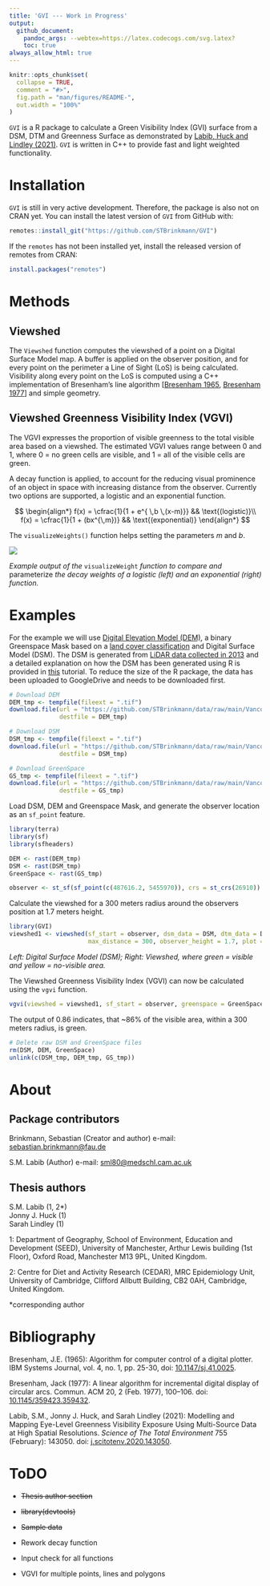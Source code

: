 ```yaml
---
title: 'GVI --- Work in Progress'
output:
  github_document:
    pandoc_args: --webtex=https://latex.codecogs.com/svg.latex?
    toc: true
always_allow_html: true
---
```


```r
knitr::opts_chunk$set(
  collapse = TRUE,
  comment = "#>",
  fig.path = "man/figures/README-",
  out.width = "100%"
)
```

`GVI` is a R package to calculate a Green Visibility Index (GVI) surface from a DSM, DTM and Greenness Surface as demonstrated by [Labib, Huck and Lindley (2021)](https://doi.org/10.1016/j.scitotenv.2020.143050). `GVI` is written in C++ to provide fast and light weighted functionality.

# Installation

`GVI` is still in very active development. Therefore, the package is also not on CRAN yet. You can install the latest version of `GVI` from GitHub with:

``` r
remotes::install_git("https://github.com/STBrinkmann/GVI")
```

If the `remotes` has not been installed yet, install the released version of remotes from CRAN:
``` r
install.packages("remotes")
```

# Methods

## Viewshed

The `Viewshed` function computes the viewshed of a point on a Digital Surface Model map. A buffer is applied on the observer position, and for every point on the perimeter a Line of Sight (LoS) is being calculated. Visibility along every point on the LoS is computed using a C++ implementation of Bresenham's line algorithm [[Bresenham 1965](https://doi.org/10.1147/sj.41.0025), [Bresenham 1977](https://doi.org/10.1145/359423.359432)] and simple geometry.

## Viewshed Greenness Visibility Index (VGVI)

The VGVI expresses the proportion of visible greenness to the total visible area based on a viewshed. The estimated VGVI values range between 0 and 1, where 0 = no green cells are visible, and 1 = all of the visible cells are green.

A decay function is applied, to account for the reducing visual prominence of an object in space with increasing distance from the observer. Currently two options are supported, a logistic and an exponential function.

$$
\begin{align*}
  f(x) =
    \cfrac{1}{1 + e^{ \,b \,(x-m)}}
    && \text{(logistic)}\\
  f(x) =
    \cfrac{1}{1 + (bx^{\,m})}
    && \text{(exponential)}
\end{align*}
$$

The `visualizeWeights()` function helps setting the parameters *m* and *b*.

![](docs/visualizeWeights.png)

*Example output of the* `visualizeWeight` *function to compare and* parameterize *the decay weights of a logistic (left) and an exponential (right) function.*

# Examples

For the example we will use [Digital Elevation Model (DEM)](https://opendata.vancouver.ca/explore/dataset/digital-elevation-model), a binary Greenspace Mask based on a [land cover classification](http://www.metrovancouver.org/data) and Digital Surface Model (DSM). The DSM is generated from [LiDAR data collected in 2013](https://opendata.vancouver.ca/explore/dataset/lidar-2013/) and a detailed explanation on how the DSM has been generated using R is provided in [this](https://geobrinkmann.com/post/visible-greenness-exposure/) tutorial. To reduce the size of the R package, the data has been uploaded to GoogleDrive and needs to be downloaded first.

```r
# Download DEM
DEM_tmp <- tempfile(fileext = ".tif")
download.file(url = "https://github.com/STBrinkmann/data/raw/main/Vancouver_DEM.tif",
              destfile = DEM_tmp)

# Download DSM
DSM_tmp <- tempfile(fileext = ".tif")
download.file(url = "https://github.com/STBrinkmann/data/raw/main/Vancouver_DSM.tif",
              destfile = DSM_tmp)

# Download GreenSpace
GS_tmp <- tempfile(fileext = ".tif")
download.file(url = "https://github.com/STBrinkmann/data/raw/main/Vancouver_GreenSpace.tif",
              destfile = GS_tmp)
```

Load DSM, DEM and Greenspace Mask, and generate the observer location as an `sf_point` feature.

```r
library(terra)
library(sf)
library(sfheaders)

DEM <- rast(DEM_tmp)
DSM <- rast(DSM_tmp)
GreenSpace <- rast(GS_tmp)

observer <- st_sf(sf_point(c(487616.2, 5455970)), crs = st_crs(26910))
```

Calculate the viewshed for a 300 meters radius around the observers position at 1.7 meters height.

```r
library(GVI)
viewshed1 <- viewshed(sf_start = observer, dsm_data = DSM, dtm_data = DEM,
                      max_distance = 300, observer_height = 1.7, plot = TRUE)
```

*Left: Digital Surface Model (DSM); Right: Viewshed, where green = visible and yellow = no-visible area.*

The Viewshed Greenness Visibility Index (VGVI) can now be calculated using the `vgvi` function.

```r
vgvi(viewshed = viewshed1, sf_start = observer, greenspace = GreenSpace, m = 0.5, b = 8)
```

The output of 0.86 indicates, that \~86% of the visible area, within a 300 meters radius, is green.

```r
# Delete raw DSM and GreenSpace files
rm(DSM, DEM, GreenSpace)
unlink(c(DSM_tmp, DEM_tmp, GS_tmp))
```

# About

## Package contributors

Brinkmann, Sebastian (Creator and author) e-mail: [sebastian.brinkmann\@fau.de](mailto:sebastian.brinkmann@fau.de)

S.M. Labib (Author) e-mail: [sml80\@medschl.cam.ac.uk](mailto:sml80@medschl.cam.ac.uk)

## Thesis authors

S.M. Labib (1, 2\*)  
Jonny J. Huck (1)  
Sarah Lindley (1)

1: Department of Geography, School of Environment, Education and Development (SEED), University of Manchester, Arthur Lewis building (1st Floor), Oxford Road, Manchester M13 9PL, United Kingdom.

2: Centre for Diet and Activity Research (CEDAR), MRC Epidemiology Unit, University of Cambridge, Clifford Allbutt Building, CB2 0AH, Cambridge, United Kingdom.

\*corresponding author

# Bibliography

Bresenham, J.E. (1965): Algorithm for computer control of a digital plotter. IBM Systems Journal, vol. 4, no. 1, pp. 25-30, doi: [10.1147/sj.41.0025](https://doi.org/10.1147/sj.41.0025).

Bresenham, Jack (1977): A linear algorithm for incremental digital display of circular arcs. Commun. ACM 20, 2 (Feb. 1977), 100–106. doi: [10.1145/359423.359432](https://doi.org/10.1145/359423.359432).

Labib, S.M., Jonny J. Huck, and Sarah Lindley (2021): Modelling and Mapping Eye-Level Greenness Visibility Exposure Using Multi-Source Data at High Spatial Resolutions. *Science of The Total Environment* 755 (February): 143050. doi: [j.scitotenv.2020.143050](https://doi.org/10.1016/j.scitotenv.2020.143050).

# ToDO

-   ~~Thesis author section~~

-   ~~library(devtools)~~

-   ~~Sample data~~

-   Rework decay function

-   Input check for all functions

-   VGVI for multiple points, lines and polygons

